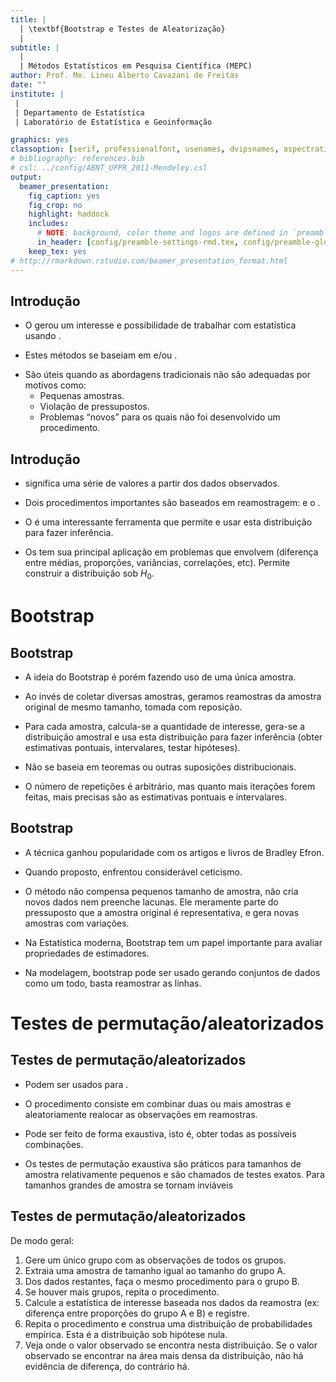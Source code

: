 ```yaml
---
title: | 
  | \textbf{Bootstrap e Testes de Aleatorização}
  | 
subtitle: |
  |
  | Métodos Estatísticos em Pesquisa Científica (MEPC)
author: Prof. Me. Lineu Alberto Cavazani de Freitas
date: ""
institute: |
 |
 | Departamento de Estatística
 | Laboratório de Estatística e Geoinformação

graphics: yes
classoption: [serif, professionalfont, usenames, dvipsnames, aspectratio = 169]
# bibliography: references.bib
# csl: ../config/ABNT_UFPR_2011-Mendeley.csl
output:
  beamer_presentation:
    fig_caption: yes
    fig_crop: no
    highlight: haddock
    includes:
      # NOTE: background, color theme and logos are defined in `preamble-rmd-settings.tex`.
      in_header: [config/preamble-settings-rmd.tex, config/preamble-global.tex, config/preamble-chunk-rmd.tex, config/preamble-commands.tex]
    keep_tex: yes
# http://rmarkdown.rstudio.com/beamer_presentation_format.html
---
```


## Introdução

 - O \textbf{avanço computacional} gerou um interesse e possibilidade de trabalhar com \textbf{inferência} estatística usando \textbf{métodos computacionalmente intensivos}.

\vspace{0.3cm}

 - Estes métodos se baseiam em \textbf{reamostragem} e/ou \textbf{simulação}.

\vspace{0.3cm}

 - São úteis quando as abordagens tradicionais não são adequadas por motivos como:
    - Pequenas amostras.
    - Violação de pressupostos.
    - Problemas "novos" para os quais não foi desenvolvido um procedimento.

## Introdução

 - \textbf{Reamostrar} significa \textbf{amostrar várias vezes} uma série de valores a partir dos dados observados.

\vspace{0.3cm}

 - Dois procedimentos importantes são baseados em reamostragem: \textbf{Bootstrap} e o \textbf{Teste de Permutação}.

\vspace{0.3cm}

 - O \textbf{Bootstrap} é uma interessante ferramenta que permite \textbf{construir uma distribuição amostral} e usar esta distribuição para fazer inferência.

\vspace{0.3cm}

 - Os \textbf{Testes de Permutação} tem sua principal aplicação em problemas que envolvem \textbf{testes de hipóteses de comparação entre grupos} (diferença entre médias, proporções, variâncias, correlações, etc). Permite construir a distribuição sob $H_0$.
 
# Bootstrap

## Bootstrap

 - A ideia do Bootstrap é \textbf{simular o processo do paradigma frequentista} porém fazendo uso de uma única amostra.

\vspace{0.3cm}

 - Ao invés de coletar diversas amostras, geramos reamostras da amostra original de mesmo tamanho, tomada com reposição. 

\vspace{0.3cm}

 - Para cada amostra, calcula-se a quantidade de interesse, gera-se a distribuição amostral e usa esta distribuição para fazer inferência (obter estimativas pontuais, intervalares, testar hipóteses).

\vspace{0.3cm}

 - Não se baseia em teoremas ou outras suposições distribucionais.

\vspace{0.3cm}

 - O número de repetições é arbitrário, mas quanto mais iterações forem feitas, mais precisas são as estimativas pontuais e intervalares.

## Bootstrap

 - A técnica ganhou popularidade com os artigos e livros de Bradley Efron.

\vspace{0.3cm}

 - Quando proposto, enfrentou considerável ceticismo.

\vspace{0.3cm}

 - O método não compensa pequenos tamanho de amostra, não cria novos dados nem preenche lacunas. Ele meramente parte do pressuposto que a amostra original é representativa, e gera novas amostras com variações.

\vspace{0.3cm}

 - Na Estatística moderna, Bootstrap tem um papel importante para avaliar propriedades de estimadores.

\vspace{0.3cm}

 - Na modelagem, bootstrap pode ser usado gerando conjuntos de dados como um todo, basta reamostrar as linhas.

# Testes de permutação/aleatorizados

## Testes de permutação/aleatorizados

 - Podem ser usados para \textbf{testar hipóteses, geralmente envolvendo grupos}.

\vspace{0.3cm}

 - O procedimento consiste em combinar duas ou mais amostras e aleatoriamente realocar as observações em reamostras.

\vspace{0.3cm}

 - Pode ser feito de forma exaustiva, isto é, obter todas as possíveis combinações. 

\vspace{0.3cm}

 - Os testes de permutação exaustiva são práticos para tamanhos de amostra relativamente pequenos e são chamados de testes exatos. Para tamanhos grandes de amostra se tornam inviáveis

## Testes de permutação/aleatorizados

De modo geral:

  1. Gere um único grupo com as observações de todos os grupos.
  2. Extraia uma amostra de tamanho igual ao tamanho do grupo A.
  3. Dos dados restantes, faça o mesmo procedimento para o grupo B.
  4. Se houver mais grupos, repita o procedimento.
  5. Calcule a estatística de interesse baseada nos dados da reamostra (ex: diferença entre proporções do grupo A e B) e registre.
  6. Repita o procedimento e construa uma distribuição de probabilidades empírica. Esta é a distribuição sob hipótese nula. 
  7. Veja onde o valor observado se encontra nesta distribuição. Se o valor observado se encontrar na área mais densa da distribuição, não há evidência de diferença, do contrário há.
 
